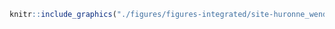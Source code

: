 <!-- #### Sites d’intérêt - Nation Huronne-Wendat - Occupation {-} -->


<!-- -------------------------------------------------- -->

```r
knitr::include_graphics("./figures/figures-integrated/site-huronne_wendat_occupation.png")
```

<br>
